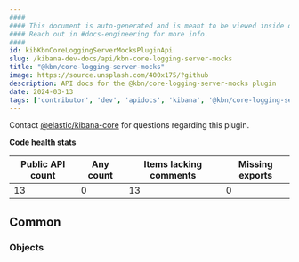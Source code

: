 ```yaml
---
####
#### This document is auto-generated and is meant to be viewed inside our experimental, new docs system.
#### Reach out in #docs-engineering for more info.
####
id: kibKbnCoreLoggingServerMocksPluginApi
slug: /kibana-dev-docs/api/kbn-core-logging-server-mocks
title: "@kbn/core-logging-server-mocks"
image: https://source.unsplash.com/400x175/?github
description: API docs for the @kbn/core-logging-server-mocks plugin
date: 2024-03-13
tags: ['contributor', 'dev', 'apidocs', 'kibana', '@kbn/core-logging-server-mocks']
---
```




Contact [@elastic/kibana-core](https://github.com/orgs/elastic/teams/kibana-core) for questions regarding this plugin.

**Code health stats**

| Public API count  | Any count | Items lacking comments | Missing exports |
|-------------------|-----------|------------------------|-----------------|
| 13 | 0 | 13 | 0 |

## Common

### Objects
<DocDefinitionList data={kbnCoreLoggingServerMocksObj.common.objects}/>

